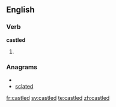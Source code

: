 
==English==

===Verb===
'''castled'''

# {{past of|[[castle]]}}

===Anagrams===
* {{alphagram|acdelst}}
* [[sclated#English|sclated]]


[[fr:castled]]
[[sv:castled]]
[[te:castled]]
[[zh:castled]]